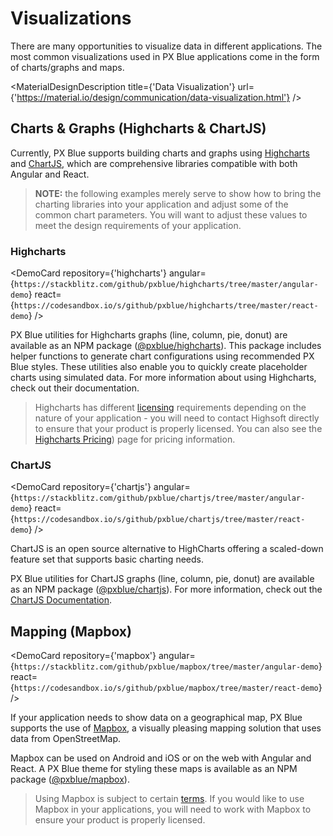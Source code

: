 

<!-- KEYWORDS: design pattern visualization map chart highcharts chartjs mapbox -->

# Visualizations

<ImageGrid regularWidth images={[VisualizationBanner]} />

There are many opportunities to visualize data in different applications. The most common visualizations used in PX Blue applications come in the form of charts/graphs and maps.

<MaterialDesignDescription
    title={'Data Visualization'}
    url={'https://material.io/design/communication/data-visualization.html'}
/>

## Charts & Graphs (Highcharts & ChartJS)

Currently, PX Blue supports building charts and graphs using [Highcharts](http://www.highcharts.com) and [ChartJS](https://www.chartjs.org/), which are comprehensive libraries compatible with both Angular and React.

> **NOTE:** the following examples merely serve to show how to bring the charting libraries into your application and adjust some of the common chart parameters. You will want to adjust these values to meet the design requirements of your application.

### Highcharts

<DemoCard
    repository={'highcharts'}
    angular={`https://stackblitz.com/github/pxblue/highcharts/tree/master/angular-demo`}
    react={`https://codesandbox.io/s/github/pxblue/highcharts/tree/master/react-demo`}
/>

PX Blue utilities for Highcharts graphs (line, column, pie, donut) are available as an NPM package ([@pxblue/highcharts](https://www.npmjs.com/package/@pxblue/highcharts)).
This package includes helper functions to generate chart configurations using recommended PX Blue styles.
These utilities also enable you to quickly create placeholder charts using simulated data. For more information about using Highcharts, check out their documentation.

> Highcharts has different [licensing](https://shop.highsoft.com/developer-license) requirements depending on the nature of your application - you will need to contact Highsoft directly to ensure that your product is properly licensed. You can also see the [Highcharts Pricing](https://shop.highsoft.com/)) page for pricing information.

### ChartJS

<DemoCard
    repository={'chartjs'}
    angular={`https://stackblitz.com/github/pxblue/chartjs/tree/master/angular-demo`}
    react={`https://codesandbox.io/s/github/pxblue/chartjs/tree/master/react-demo`}
/>

ChartJS is an open source alternative to HighCharts offering a scaled-down feature set that supports basic charting needs.

PX Blue utilities for ChartJS graphs (line, column, pie, donut) are available as an NPM package ([@pxblue/chartjs](https://www.npmjs.com/package/@pxblue/chartjs)). For more information, check out the [ChartJS Documentation](https://www.chartjs.org/).

## Mapping (Mapbox)

<DemoCard
    repository={'mapbox'}
    angular={`https://stackblitz.com/github/pxblue/mapbox/tree/master/angular-demo`}
    react={`https://codesandbox.io/s/github/pxblue/mapbox/tree/master/react-demo`}
/>

If your application needs to show data on a geographical map, PX Blue supports the use of [Mapbox](https://www.mapbox.com/), a visually pleasing mapping solution that uses data from OpenStreetMap.

Mapbox can be used on Android and iOS or on the web with Angular and React. A PX Blue theme for styling these maps is available as an NPM package ([@pxblue/mapbox](https://www.npmjs.com/package/@pxblue/mapbox)).

> Using Mapbox is subject to certain [terms](https://www.mapbox.com/pricing/). If you would like to use Mapbox in your applications, you will need to work with Mapbox to ensure your product is properly licensed.
